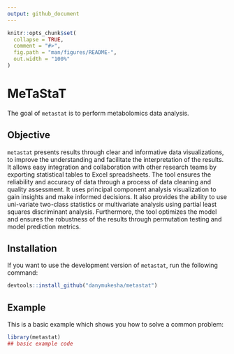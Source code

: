 ```yaml
---
output: github_document
---
```


<!-- README.md is generated from README.Rmd. Please edit that file -->

```r
knitr::opts_chunk$set(
  collapse = TRUE,
  comment = "#>",
  fig.path = "man/figures/README-",
  out.width = "100%"
)
```

# MeTaStaT

<!-- badges: start -->
<!-- badges: end -->

The goal of `metastat` is to perform metabolomics data analysis.


## Objective

`metastat` presents results through clear and informative data visualizations, to improve the understanding and facilitate the interpretation of the results. It allows easy integration and collaboration with other research teams by exporting statistical tables to Excel spreadsheets. The tool ensures the reliability and accuracy of data through a process of data cleaning and quality assessment. It uses principal component analysis visualization to gain insights and make informed decisions. It also provides the ability to use uni-variate two-class statistics or multivariate analysis using partial least squares discriminant analysis. Furthermore, the tool optimizes the model and ensures the robustness of the results through permutation testing and model prediction metrics.

## Installation

If you want to use the development version of `metastat`, run the following command:

``` r
devtools::install_github("danymukesha/metastat")
```

## Example

This is a basic example which shows you how to solve a common problem:

```r
library(metastat)
## basic example code
```
